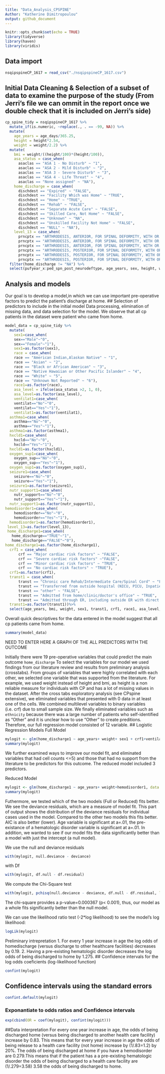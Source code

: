 ```yaml
---
title: "Data_Analysis_CPSPINE"
Author: "Katherine Dimitropoulou"
output: github_document
---
```


```r
knitr::opts_chunk$set(echo = TRUE)
library(tidyverse)
library(haven)
library(viridis)
```


## Data import 

```r
nsqipspineCP_1617 = read_csv("./nsqipspineCP_1617.csv")
```

## Initial Data Cleaning & Selection of a subset of data to examine the purpose of the study (From Jerri's file we can ommit in the report once we double check that it is included on Jerri's side)

```r
cp_spine_tidy = nsqipspineCP_1617 %>%
  mutate_if(is.numeric, ~replace(., . == -99, NA)) %>%
  mutate(
    age_years = age_days/365.25,
    height = height*2.54,
    weight = weight/2.2) %>%
  mutate(
    bmi = weight/((height/100)*(height/100)),
    asa_status = case_when(
      asaclas == "ASA 1 - No Disturb" ~ "1",
      asaclas == "ASA 2 - Mild Disturb" ~ "2",
      asaclas == "ASA 3 - Severe Disturb" ~ "3",
      asaclas == "ASA 4 - Life Threat" ~ "4",
      asaclas == "None assigned" ~ "NA"),
    home_discharge = case_when(
      dischdest == "Expired" ~ "FALSE",
      dischdest == "Facility Which was Home" ~ "TRUE",
      dischdest == "Home" ~ "TRUE",
      dischdest == "Rehab" ~ "FALSE",
      dischdest == "Separate Acute Care" ~ "FALSE",
      dischdest == "Skilled Care, Not Home" ~ "FALSE",
      dischdest == "Unknown" ~ "NA",
      dischdest == "Unskilled Facility Not Home" ~ "FALSE",
      dischdest == "NULL" ~ "NA"),
    level_13 = case_when(
      prncptx == "ARTHRODESIS, ANTERIOR, FOR SPINAL DEFORMITY, WITH OR WITHOUT CAST; 2 TO 3 VERTEBRAL SEGMENTS" ~ "FALSE",
      prncptx == "ARTHRODESIS, ANTERIOR, FOR SPINAL DEFORMITY, WITH OR WITHOUT CAST; 4 TO 7 VERTEBRAL SEGMENTS" ~ "FALSE",
      prncptx == "ARTHRODESIS, ANTERIOR, FOR SPINAL DEFORMITY, WITH OR WITHOUT CAST; 8 OR MORE VERTEBRAL SEGMENTS" ~ "FALSE",
      prncptx == "ARTHRODESIS, POSTERIOR, FOR SPINAL DEFORMITY, WITH OR WITHOUT CAST; UP TO 6 VERTEBRAL SEGMENTS" ~ "FALSE",
      prncptx == "ARTHRODESIS, POSTERIOR, FOR SPINAL DEFORMITY, WITH OR WITHOUT CAST; 7 TO 12 VERTEBRAL SEGMENTS" ~ "FALSE",
      prncptx == "ARTHRODESIS, POSTERIOR, FOR SPINAL DEFORMITY, WITH OR WITHOUT CAST; 13 OR MORE VERTEBRAL SEGMENTS" ~ "TRUE"))  %>% 
  filter(home_discharge != "NA") %>% 
  select(pufyear_x:ped_spn_post_neurodeftype, age_years, sex, height, weight, bmi, ethnicity_hispanic, race, asa_status, transt, ventilat, asthma, hxcld, oxygen_sup, crf, impcogstat, seizure, nutr_support, hemodisorder, level_13, optime, tothlos, d_opto_dis, death30yn, supinfec, wndinfd, orgspcssi, dehis, oupneumo, pulembol, renainsf, urninfec, cszre, neurodef, cdarrest, othbleed, bleed_ml_tot, othcdiff, othsysep, unplannedreadmission1, reoperation, dischdest, home_discharge)
```
## Analysis and models
Our goal is to develop a model,in which we can use important pre-operative factors to predict the patient's discharge at home. 
## Selection of predictors to include in the initial model
Data processing, elimination of missing data, and data selection for the model. We observe that all cp patients in the dataset were patient who came from home. 

```r
model_data = cp_spine_tidy %>% 
  mutate(
    sex1=case_when(
    sex=="Male"~"0",
    sex=="Female"~"1"),
    sex1=as.factor(sex1),
    race = case_when(
    race == "American Indian,Alaskan Native" ~ "1",
    race == "Asian" ~ "2",
    race == "Black or African American" ~ "3",
    race == "Native Hawaiian or Other Pacific Islander" ~ "4",
    race == "White" ~ "5",
    race == "Unknown Not Reported" ~ "6"),
    race1=as.factor(race),
    asa_level = ifelse(asa_status >2, 1, 0),
    asa_level=as.factor(asa_level),
    ventilat1=case_when(
    ventilat=="No"~"0",
    ventilat=="Yes"~"1"),
    ventilat1=as.factor(ventilat1), 
  asthma1=case_when(
    asthma=="No"~"0",
    asthma=="Yes"~"1"),
  asthma1=as.factor(asthma1),
  hxcld1=case_when(
    hxcld=="No"~"0",
    hxcld=="Yes"~"1"),
  hxcld1=as.factor(hxcld1),
  oxygen_sup1=case_when(
    oxygen_sup=="No"~"0",
    oxygen_sup=="Yes"~"1"),
  oxygen_sup1=as.factor(oxygen_sup1),
  seizure1=case_when(
    seizure=="No"~"0",
    seizure=="Yes"~"1"),
  seizure1=as.factor(seizure1),
  nutr_support1=case_when(
    nutr_support=="No"~"0",
    nutr_support=="Yes"~"1"),
  nutr_support1=as.factor(nutr_support1),
hemodisorder1=case_when(
    hemodisorder=="No"~"0",
    hemodisorder=="Yes"~"1"),
  hemodisorder1=as.factor(hemodisorder1),
 level_13=as.factor(level_13),
 home_discharge1=case_when(
   home_discharge=="TRUE"~"1",
   home_discharge=="FALSE"~"0"),
home_discharge1=as.factor(home_discharge1), 
  crf1 = case_when(
      crf == "Major cardiac risk factors" ~ "FALSE",
      crf == "Severe cardiac risk factors" ~"FALSE",
      crf == "Minor cardiac risk factors" ~ "TRUE",
      crf == "No cardiac risk factors" ~ "TRUE"), 
  crf1=as.factor(crf1),
  transt1 = case_when(
      transt == "Chronic care Rehab/Intermediate Care/Spinal Cord" ~ "FALSE",
      transt == "Transferred from outside hospital (NICU, PICU, Inpatient on General floor, Adult" ~"FALSE",
      transt == "other" ~ "FALSE",
      transt == "Admitted from home/clinic/doctor's office" ~ "TRUE",
      transt == "Admitted through ER, including outside ER with direct hospital admission" ~ "TRUE"),
  transt1=as.factor(transt1))%>%
  select(age_years, bmi, weight, sex1, transt1, crf1, race1, asa_level, ventilat1, asthma1, hxcld1, oxygen_sup1, seizure1, nutr_support1, hemodisorder1, level_13, home_discharge1) 
```
Overall quick descriptives for the data entered in the model suggest that all cp patients came from home.
```r
summary(model_data)
```
NEED TO ENTER HERE A GRAPH OF THE ALL PREDICTORS WITH THE OUTCOME

Initially there were 19 pre-operative variables that could predict the main outcome `home_discharge` To select the variables for our model we used findings from our literature review and results from preliminary analysis (crosstabs). From groups of variables that were highly correlated with each other, we  selected one variable that was supported from the literature. For example, we used weight instead of height and bmi, as height is a non reliable measure for individuals with CP and has a lot of missing values in the dataset. After the cross tabs exploratory analysis (see CPspine extensive), we eliminated variables that presented with 0 data in at least one of the cells. We combined multilevel variables to binary variables (i.e. crf) due to small sample size. We finally eliminated variables such as `ethnicity` because there was a large number of patients who self-identified as "Other" and it is unclear how to use "Other" to create preditions. Therefore, our full regression model consisted of 12 variable. 
## Logistic Regression Models
Full Model
```r
mylogit <- glm(home_discharge1 ~ age_years+ weight+ sex1 + crf1+ventilat1 + asthma1 + hxcld1 + oxygen_sup1 + seizure1 + nutr_support1 + hemodisorder1+ level_13, data = model_data, family = "binomial")
summary(mylogit)
```
We further examined ways to improve our model fit, and eliminated variables that had cell counts 
 <=5) and those that had no support from the literature to be predictors for this outcome. The reduced model included 3 predictors.
 
Reduced Model
```r
mylogit <- glm(home_discharge1 ~ age_years+ weight+hemodisorder1, data = model_data, family = "binomial")
summary(mylogit)
```
Futhermore, we tested which of the two models (Full or Reduced) fits better. We see the deviance residuals, which are a measure of model fit. This part of output shows the distribution of the deviance residuals for individual cases used in the model. Compared to the other two models this fits better. AIC is also better (lower). Age variable is significant at a=.01,  the pre-existance of a hematologic disorder variable is significant at a=.01.
In addition, we wanted to see if our model fits the data significantly better than a model with just the intercept (a null model). 

We use the null and deviance residuals 
```r
with(mylogit, null.deviance - deviance)
```
with Df
```r
with(mylogit, df.null - df.residual)
```
We  compute the Chi-Square test
```r
with(mylogit, pchisq(null.deviance - deviance, df.null - df.residual, lower.tail = FALSE))
```
The chi-square provides a p-value=0.000367 (p< 0.001), thus, our model as a whole fits significantly better than the null model. 

We can use the likelihood ratio test (-2*log likelihood) to see the model’s log likelihood:
```r
logLik(mylogit)
```
Preliminary intrepretation
1. For every 1 year increase in age the log odds of homedischarge (versus discharge to other healthcare facilities) decreases by 0.19.
2. Having a pre-existing hematologic disorder decreases the log odds of being discharged to home by 1.275.
## Confidence intervals for the log odds coeficients (log-likelihood function)
```r
confint(mylogit)
```
## Confidence intervals using the standard errors
```r
confint.default(mylogit)
```
### Exponantiate to odds ratios and Confidence intervals
```r
exp(cbind(OR = coef(mylogit), confint(mylogit)))
```
##Data interpretation
For every one year  increase in age, the odds of being discharged home (versus being discharged to another health care facility) increase by 0.83. This means that for every year increase in age the odds of being release to a health care facility (not home) increase by (1/.83=1.2) by 20%.
The odds of being discharged at home if you have a hemodisorder are 0.279.This means that if the patient has a a pre-existing hematologic disorder the odds of being discharged to a health care facility are (1/.279=3.58) 3.58 the odds of being discharged to home.

